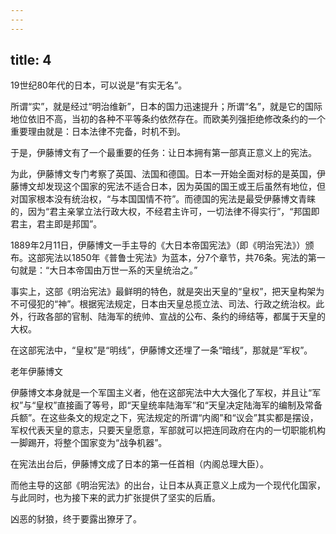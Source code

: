 ```yaml
---
---
---
```

title: 4
---



19世纪80年代的日本，可以说是“有实无名”。

所谓“实”，就是经过“明治维新”，日本的国力迅速提升；所谓“名”，就是它的国际地位依旧不高，当初的各种不平等条约依然存在。而欧美列强拒绝修改条约的一个重要理由就是：日本法律不完备，时机不到。

于是，伊藤博文有了一个最重要的任务：让日本拥有第一部真正意义上的宪法。

为此，伊藤博文专门考察了英国、法国和德国。日本一开始全面对标的是英国，伊藤博文却发现这个国家的宪法不适合日本，因为英国的国王或王后虽然有地位，但对国家根本没有统治权，“与本国国情不符”。而德国的宪法是最受伊藤博文青睐的，因为“君主亲掌立法行政大权，不经君主许可，一切法律不得实行”，“邦国即君主，君主即是邦国”。

1889年2月11日，伊藤博文一手主导的《大日本帝国宪法》（即《明治宪法》）颁布。这部宪法以1850年《普鲁士宪法》为蓝本，分7个章节，共76条。宪法的第一句就是：“大日本帝国由万世一系的天皇统治之。”

事实上，这部《明治宪法》最鲜明的特色，就是突出天皇的“皇权”，把天皇构架为不可侵犯的“神”。根据宪法规定，日本由天皇总揽立法、司法、行政之统治权。此外，行政各部的官制、陆海军的统帅、宣战的公布、条约的缔结等，都属于天皇的大权。

在这部宪法中，“皇权”是“明线”，伊藤博文还埋了一条“暗线”，那就是“军权”。

老年伊藤博文



伊藤博文本身就是一个军国主义者，他在这部宪法中大大强化了军权，并且让“军权”与“皇权”直接画了等号，即“天皇统率陆海军”和“天皇决定陆海军的编制及常备兵额”。在这些条文的规定之下，宪法规定的所谓“内阁”和“议会”其实都是摆设，军权代表天皇的意志，只要天皇愿意，军部就可以把连同政府在内的一切职能机构一脚踢开，将整个国家变为“战争机器”。

在宪法出台后，伊藤博文成了日本的第一任首相（内阁总理大臣）。

而他主导的这部《明治宪法》的出台，让日本从真正意义上成为一个现代化国家，与此同时，也为接下来的武力扩张提供了坚实的后盾。

凶恶的豺狼，终于要露出獠牙了。